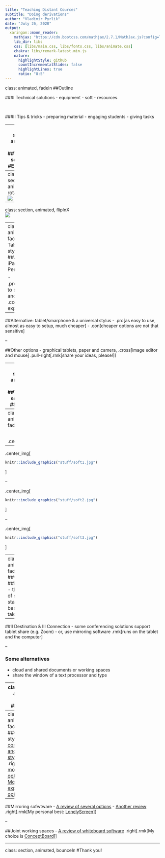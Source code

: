 ```yaml
---
title: "Teaching Distant Cources"
subtitle: "Doing derivations"
author: "Vladimir Pyrlik"
date: "July 26, 2020"
output:
  xaringan::moon_reader:
    mathjax: "https://cdn.bootcss.com/mathjax/2.7.1/MathJax.js?config=TeX-MML-AM_HTMLorMML"
    lib_dir: libs
    css: [libs/main.css, libs/fonts.css, libs/animate.css]
    chakra: libs/remark-latest.min.js
    nature:
      highlightStyle: github
      countIncrementalSlides: false
      highlightLines: true
      ratio: "8:5"
---
```

class: animated, fadeIn
##Outline

###I Technical solutions
 - equipment
 - soft
 - resources

</br>

###II Tips & tricks
 - preparing material
 - engaging students
 - giving tasks

---
class: section, animated, fadeIn
##Technical solutions:
#Equipment

---
class: section, animated, rotateIn
</br>
![](stuff/big_board.jpg)

---
class: section, animated, flipInX 
</br>
![](stuff/ipad_pencil.jpg)

---
class: animated, fadeIn 
### Tablets & styli
##Apple iPad & Pencil

 - .pro[easy to setup and use]
 - .con[very expensive]

--

##Alternative: tablet/smarphone & a universal stylus
 - .pro[as easy to use, almost as easy to setup, much cheaper]
 - .con[cheaper options are not that sensitive]
 
--

##Other options
 - graphical tablets, paper and camera, .cross[image editor and mouse]
 .pull-right[.rmk[share your ideas, please!]]

---
class: section, animated, fadeIn
##Technical solutions:
#Software

---
class: animated, fadeIn

</br>

.center_img[
```r
knitr::include_graphics("stuff/soft0.jpg")
```
]

--

.center_img[
```r
knitr::include_graphics("stuff/soft1.jpg")
```
]

--

.center_img[
```r
knitr::include_graphics("stuff/soft2.jpg")
```
]

--

.center_img[
```r
knitr::include_graphics("stuff/soft3.jpg")
```
]

---
class: animated, fadeIn
###Software
##I Content
 - thousands of solutions, starting from basic note-taking apps

--

##II Destination & III Connection
 - some conferencing solutions support tablet share (e.g. Zoom)
 - or, use mirroring software .rmk[runs on the tablet and the computer]
 

--

### Some alternatives
 - cloud and shared documents or working spaces
 - share the window of a text processor and type

---
class: section, animated, flipInY
#Resources

---
class: animated, fadeIn
##Choosing styli 
 - [Android compatible and universal styli](https://www.androidcentral.com/best-stylus-android-phones-and-tablets) .right[.rmk[[The most basic option](https://www.amazon.co.uk/Mixoo-Universal-Capacitive-Tablets-Smartphones/dp/B087J92RXF/ref=sr_1_7?dchild=1&keywords=stylus+for+touchscreen&qid=1595694533&sr=8-7)]]
 - [More expensive options](https://fixthephoto.com/best-stylus-for-tablets.html)

--

##Mirroring sofwtware
 - [A review of several options](https://blogs.systweak.com/screen-mirroring-apps/)
 - [Another review](https://www.apowersoft.com/best-screen-mirroring-app-2020.html) .right[.rmk[My personal best: [LonelyScreen](https://www.lonelyscreen.com/)]]

--

##Joint working spaces
 - [A review of whiteboard software](https://www.softwareadvice.com/whiteboard/)
 .right[.rmk[My choice is [ConceptBoard](https://conceptboard.com/)]]


---
class: section, animated, bounceIn
#Thank you!



